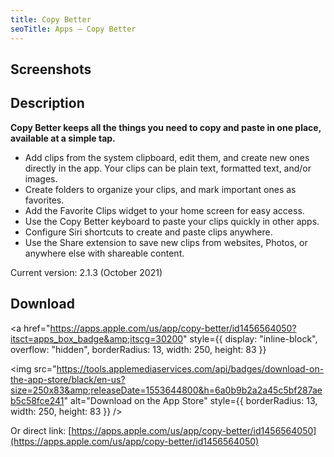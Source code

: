 ```yaml
---
title: Copy Better
seoTitle: Apps – Copy Better
---
```



## Screenshots

<ImageCarousel>
  <AppScreenshotImage
    source="/images/copy-better/home.png"
    width={231}
    height={500}
    alt="Home page"
  />
  <AppScreenshotImage
    source="/images/copy-better/home_dark.png"
    width={231}
    height={500}
    alt="Home page (dark mode)"
  />
  <AppScreenshotImage
    source="/images/copy-better/folder.png"
    width={231}
    height={500}
    alt="Folder page"
  />
  <AppScreenshotImage
    source="/images/copy-better/clip1.png"
    width={231}
    height={500}
    alt="Clip page"
  />
  <AppScreenshotImage
    source="/images/copy-better/clip2.png"
    width={231}
    height={500}
    alt="Another clip page"
  />
  <AppScreenshotImage
    source="/images/copy-better/keyboard.png"
    width={231}
    height={500}
    alt="Custom keyboard"
  />
  <AppScreenshotImage
    source="/images/copy-better/widgets.png"
    width={231}
    height={500}
    alt="Home screen widgets"
  />
</ImageCarousel>

## Description

**Copy Better keeps all the things you need to copy and paste in one place, available at a simple tap.**

- Add clips from the system clipboard, edit them, and create new ones directly in the app. Your clips can be plain text, formatted text, and/or images.
- Create folders to organize your clips, and mark important ones as favorites.
- Add the Favorite Clips widget to your home screen for easy access.
- Use the Copy Better keyboard to paste your clips quickly in other apps.
- Configure Siri shortcuts to create and paste clips anywhere.
- Use the Share extension to save new clips from websites, Photos, or anywhere else with shareable content.

Current version: 2.1.3 (October 2021)

## Download

<a
  href="https://apps.apple.com/us/app/copy-better/id1456564050?itsct=apps_box_badge&amp;itscg=30200"
  style={{ display: "inline-block", overflow: "hidden", borderRadius: 13, width: 250, height: 83 }}
>
  <img
    src="https://tools.applemediaservices.com/api/badges/download-on-the-app-store/black/en-us?size=250x83&amp;releaseDate=1553644800&h=6a0b9b2a2a45c5bf287aeb5c58fce241"
    alt="Download on the App Store"
    style={{ borderRadius: 13, width: 250, height: 83 }}
  />
</a>

Or direct link: [https://apps.apple.com/us/app/copy-better/id1456564050](https://apps.apple.com/us/app/copy-better/id1456564050)
